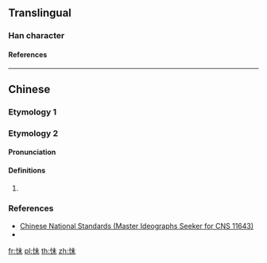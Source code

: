 {{character info/new}}
==Translingual==

===Han character===
{{Han char|rn=61|rad=心|as=05|sn=8|four=|canj=PJD|ids=⿰忄未}}

====References====
{{Han ref|kx=0383.111|hdz=42283.041|uh=603D}}

----

==Chinese==

===Etymology 1===
{{zh-see|𢗿|v}}

===Etymology 2===
{{zh-forms}}

====Pronunciation====
{{zh-pron
|m=mí
|cat=
}}

====Definitions====
{{zh-hanzi}}

# {{rfdef|zh}}

===References===
* [http://www.cns11643.gov.tw/AIDB/query_general_view.do?page=3&code=2921 Chinese National Standards (Master Ideographs Seeker for CNS 11643)]
* {{R:twedu|C03634-001}}

[[fr:怽]]
[[pl:怽]]
[[th:怽]]
[[zh:怽]]